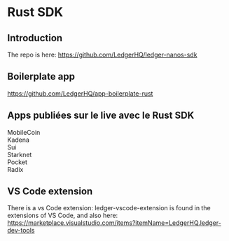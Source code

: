 
# Rust SDK

## Introduction

The repo is here:
https://github.com/LedgerHQ/ledger-nanos-sdk

## Boilerplate app

https://github.com/LedgerHQ/app-boilerplate-rust

## Apps publiées sur le live avec le Rust SDK

MobileCoin  
Kadena  
Sui  
Starknet  
Pocket  
Radix  

## VS Code extension

There is a vs Code extension: 
ledger-vscode-extension is found in the extensions of VS Code, and also here: 
https://marketplace.visualstudio.com/items?itemName=LedgerHQ.ledger-dev-tools

